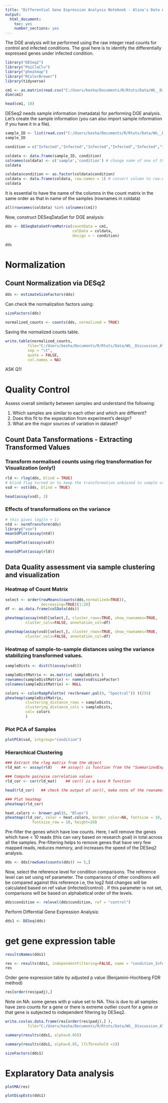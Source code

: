 ---
title: "Differential Gene Expression Analysis Notebook - Alina's Data Analysis Project"
output: 
  html_document: 
    toc: yes
    number_sections: yes
---

                                             
The DGE analysis will be performed using the raw integer read counts for control and infected conditions.
The goal here is to identify the differentially expressed genes under infected condition.

```{r}
library("DESeq2")
library("PoiClaClu")
library("pheatmap")
library("RColorBrewer")
library(tidyverse)
```

```{r}
cm1 <- as.matrix(read.csv("C:/Users/kesha/Documents/R/Rtuts/Data/WG__Discussion_Alina's_EPEC_project/fc/counts.csv", row.names = "X"))
dim(cm1)
```


```{r}
head(cm1, 10)
```


DESeq2 needs sample information (metadata) for performing DGE analysis. Let’s create the sample information (you can also import sample information if you have it in a file).

```{r}
sample_ID <- list(read.csv("C:/Users/kesha/Documents/R/Rtuts/Data/WG__Discussion_Alina's_EPEC_project/fc/samples.csv", row.names = "X"))
sample_ID
```
```{r}
condition = c("Infected","Infected","Infected","Infected","Infected","Infected","Infected","Infected","Infected","Infected","Infected","Infected","Infected","Infected","Infected","Infected","Infected","Infected","Infected","control","control")
```


```{r}
coldata <- data.frame(sample_ID, condition)
colnames(coldata) <- c('sample','condition') # change name of one of the columns
coldata
```


```{r}
coldata$condition <- as.factor(coldata$condition)
coldata <- data.frame(coldata, row.names = 1) # convert column to row.names
coldata 
```

It is essential to have the name of the columns in the count matrix in the same order as that in name of the samples (rownames in coldata)

```{r}
all(rownames(coldata) %in% colnames(cm1))
```
Now, construct DESeqDataSet for DGE analysis:


```{r}
dds <- DESeqDataSetFromMatrix(countData = cm1, 
                              colData = coldata, 
                              design = ~ condition)
```

```{r}
dds
```

# Normalization


## Count Normalization via DESq2

```{r}
dds <- estimateSizeFactors(dds)
```

Can check the normalization factors using:
```{r}
sizeFactors(dds)
```

```{r}
normalized_counts <- counts(dds, normalized = TRUE)
```

Saving the normalized counts table.
```{r}
write.table(normalized_counts, 
          file="C:/Users/kesha/Documents/R/Rtuts/Data/WG__Discussion_Alina's_EPEC_project/results/normalized_counts.txt",
          sep = "\t",
          quote = FALSE,
          col.names = NA)
```

ASK Q1!


# Quality Control


Assess overall similarity between samples and understand the following:

1. Which samples are similar to each other and which are different?
2. Does this fit to the expectation from experiment's design?
3. What are the major sources of variation in dataset?

## Count Data Tansformations - Extracting Transformed Values


### Transform normalised counts using rlog transformation for Visualization (only!)

```{r}
rld <- rlog(dds, blind = TRUE) 
# blind flag turned on to keep the transformation unbiased to sample condition information
vsd <- vst(dds, blind = TRUE)

```


```{r}
head(assay(vsd), 3)
```

### Effects of transformations on the variance


```{r}
# this gives log2(n + 1)
ntd <- normTransform(dds)
library("vsn")
meanSdPlot(assay(ntd))
```

```{r}
meanSdPlot(assay(vsd))
```
```{r}
meanSdPlot(assay(rld))
```
## Data Quality assessment via sample clustering and visualization


### Heatmap of Count Matrix

```{r}

select <- order(rowMeans(counts(dds,normalized=TRUE)),
                decreasing=TRUE)[1:20]
df <- as.data.frame(colData(dds))
```


```{r}

pheatmap(assay(ntd)[select,], cluster_rows=TRUE, show_rownames=TRUE,
         cluster_cols=FALSE, annotation_col=df)
```
```{r}
pheatmap(assay(vsd)[select,], cluster_rows=TRUE, show_rownames=TRUE,
         cluster_cols=FALSE, annotation_col=df)
```



### Heatmap of sample-to-sample distances using the variance stabilizing transformed values.


```{r}
sampleDists <- dist(t(assay(vsd)))

sampleDistMatrix <- as.matrix( sampleDists )
rownames(sampleDistMatrix) <- names(vsd$sizeFactor)
colnames(sampleDistMatrix) <- NULL
```


```{r}

colors <- colorRampPalette( rev(brewer.pal(9, "Spectral")) )(255)
pheatmap(sampleDistMatrix,
         clustering_distance_rows = sampleDists,
         clustering_distance_cols = sampleDists,
         col= colors
         )
```
### Plot PCA of Samples

```{r}
plotPCA(vsd, intgroup="condition")
```


### Hierarchical Clustering

```{r}
### Extract the rlog matrix from the object
rld_mat <- assay(rld)    ## assay() is function from the "SummarizedExperiment" package that was loaded when you loaded DESeq2
```


```{r}
### Compute pairwise correlation values
rld_cor <- cor(rld_mat)    ## cor() is a base R function

head(rld_cor)   ## check the output of cor(), make note of the rownames and colnames
```

```{r}
### Plot heatmap
pheatmap(rld_cor)
```
```{r}
heat.colors <- brewer.pal(6, "Blues")
pheatmap(rld_cor, color = heat.colors, border_color=NA, fontsize = 10, 
			fontsize_row = 10, height=20)
```




Pre-filter the genes which have low counts. Here, I will remove the genes which have < 10 reads (this can vary based on research goal) in total across all the samples. Pre-filtering helps to remove genes that have very few mapped reads, reduces memory, and increases the speed of the DESeq2 analysis.

```{r}
dds <- dds[rowSums(counts(dds)) >= 5,]
```

Now, select the reference level for condition comparisons. The reference level can set using ref parameter. The comparisons of other conditions will be compared against this reference i.e, the log2 fold changes will be calculated based on ref value (infected/control) . If this parameter is not set, comparisons will be based on alphabetical order of the levels.

```{r}
dds$condition <- relevel(dds$condition, ref = "control")
```

Perform Differntial Gene Expression Analysis:
```{r}
dds1 <- DESeq(dds)
```
# get gene expression table

```{r}
resultsNames(dds1)
```


```{r}
res <- results(dds1, independentFiltering=FALSE, name = "condition_Infected_vs_control")
res
```

Order gene expression table by adjusted p value (Benjamini-Hochberg FDR method)
```{r}
res[order(res$padj),]  
```


Note on NA:  some genes with p value set to NA. This is due to all samples have zero counts for a gene or there is extreme outlier count for a gene or that gene is subjected to independent filtering by DESeq2.



```{r}
write.csv(as.data.frame(res[order(res$padj),] ), 
          file="C:/Users/kesha/Documents/R/Rtuts/Data/WG__Discussion_Alina's_EPEC_project/results/condition_infected_vs_control_dge.csv")
```

```{r}
summary(results(dds1, alpha=0.05))
```


```{r}
summary(results(dds1, alpha=0.05, lfcThreshold =1))
```

```{r}
sizeFactors(dds1)
```

# Explaratory Data analysis

```{r}
plotMA(res)
```



```{r}
plotDispEsts(dds1)
```





